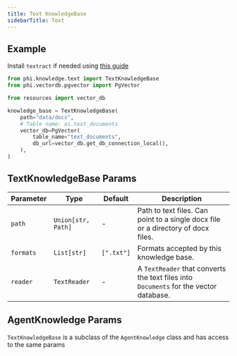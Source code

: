 ```yaml
---
title: Text KnowledgeBase
sidebarTitle: Text
---
```


## Example

<Note>

Install `textract` if needed using [this guide](/how-to/install)

</Note>

```python knowledge_base.py
from phi.knowledge.text import TextKnowledgeBase
from phi.vectordb.pgvector import PgVector

from resources import vector_db

knowledge_base = TextKnowledgeBase(
    path="data/docs",
    # Table name: ai.text_documents
    vector_db=PgVector(
        table_name="text_documents",
        db_url=vector_db.get_db_connection_local(),
    ),
)
```

## TextKnowledgeBase Params

| Parameter | Type | Default | Description |
| --- | --- | --- | --- |
| `path` | `Union[str, Path]` | - | Path to text files. Can point to a single docx file or a directory of docx files. |
| `formats` | `List[str]` | `[".txt"]` | Formats accepted by this knowledge base. |
| `reader` | `TextReader` | - | A `TextReader` that converts the text files into `Documents` for the vector database. |

## AgentKnowledge Params

`TextKnowledgeBase` is a subclass of the `AgentKnowledge` class and has access to the same params

<Snippet file="kb-base-reference.mdx" />
